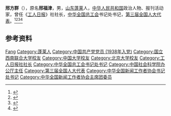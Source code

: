 '''邢方群'''（{{bd|1916年|8月19日|2006年|6月2日}}），原名'''邢福津'''，男，[[山东|山东]][[蓬莱县|蓬莱]]人，[[中华人民共和国|中华人民共和国]]政治人物、报刊活动家，曾任《[[工人日报|工人日报]]》社社长，[[中华全国总工会|中华全国总工会]]书记处书记，[[第三届全国人大代表|第三届全国人大代表]]。<ref>{{Cite book|title=中华人民共和国职官志|author=何虎生, 李耀东, 向常福主编|publisher=中国社会出版社|year=2003|isbn=9787800883934|location=北京|pages=}}</ref><ref>{{Cite book|title=20世纪中华人物名字号辞典|author=周家珍编著|publisher=法律出版社|year=2000|isbn=9787503628320|location=北京|pages=}}</ref><ref>{{Cite book|title=中华当代文化名人大辞典|author=张品兴, 殷登祥, 陈有进等主编|publisher=中国广播电视出版社|year=1992|isbn=9787504315137|location=北京|pages=}}</ref><ref>{{Cite web|title=工人日报社原社长兼总编辑邢方群同志生平|url=http://news.sina.com.cn/c/2006-06-07/01159135954s.shtml|accessdate=2020-12-14|work=工人日报}}</ref>

== 参考资料 ==
{{reflist}}

{{中国人物小作品}}
{{Navboxes 
| title  = 邢方群在[[中华全国总工会|中华全国总工会]]的职务
| list1  =
{{中华全国总工会第九届执行委员会}}
}}
{{Navboxes 
| title  = 邢方群在[[中华全国新闻工作者协会|中华全国新闻工作者协会]]的职务
| list1  =
{{中华全国新闻工作者协会第二届理事会}}
{{中华全国新闻工作者协会第三届理事会}}
}}

{{Authority control}}
{{DEFAULTSORT:Xing邢}}
[[Category:邢姓|Fang]]
[[Category:蓬莱人|Category:蓬莱人]]
[[Category:中国共产党党员_(1938年入党)|Category:中国共产党党员 (1938年入党)]]
[[Category:国立西南联合大学校友|Category:国立西南联合大学校友]]
[[Category:中国大学校友|Category:中国大学校友]]
[[Category:北京大学校友|Category:北京大学校友]]
[[Category:工人日报社社长|Category:工人日报社社长]]
[[Category:中华全国总工会书记处书记|Category:中华全国总工会书记处书记]]
[[Category:中国社会科学院办公厅主任|Category:中国社会科学院办公厅主任]]
[[Category:第三届全国人大代表|Category:第三届全国人大代表]]
[[Category:中华全国新闻工作者协会书记处书记|Category:中华全国新闻工作者协会书记处书记]]
[[Category:中华全国新闻工作者协会主席团委员|Category:中华全国新闻工作者协会主席团委员]]